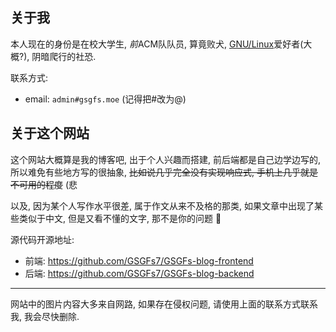## 关于我

本人现在的身份是在校大学生, *前*ACM队队员, 算竟败犬, <a href="https://www.gnu.org/gnu/why-gnu-linux.html" target="_blank" rel="noopener noreferrer">GNU/Linux</a>爱好者(大概?), 阴暗爬行的社恐.

联系方式:

- email: `admin#gsgfs.moe` (记得把#改为@)

## 关于这个网站

这个网站大概算是我的博客吧, 出于个人兴趣而搭建, 前后端都是自己边学边写的, 所以难免有些地方写的很抽象, ~~比如说几乎完全没有实现响应式, 手机上几乎就是不可用的程度~~ (悲

以及, 因为某个人写作水平很差, 属于作文从来不及格的那类, 如果文章中出现了某些类似于中文, 但是又看不懂的文字, 那不是你的问题 🥲

源代码开源地址: 
 - 前端: https://github.com/GSGFs7/GSGFs-blog-frontend
 - 后端: https://github.com/GSGFs7/GSGFs-blog-backend

---

网站中的图片内容大多来自网路, 如果存在侵权问题, 请使用上面的联系方式联系我, 我会尽快删除.
